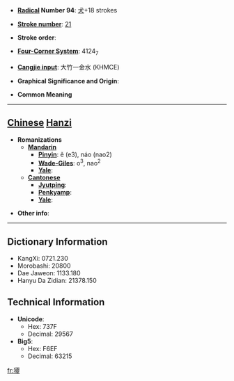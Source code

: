 * '''[[Wiktionary:Chinese radical index| Radical]] Number 94''': [[Wiktionary:Chinese radical index 犬|犬]]+18 strokes

* '''[[Wiktionary:Chinese total strokes index|Stroke number]]''': [[Wiktionary:Chinese total strokes index 21|21]]

* '''Stroke order''': 

* '''[[Wiktionary:Chinese four corner index|Four-Corner System]]''': 4124<sub>7</sub>

* '''[[Wiktionary:Chinese Cangjie index|Cangjie input]]''': 大竹一金水 (KHMCE)

* '''Graphical Significance and Origin''': 

* '''Common Meaning'''

----

== [[Chinese]] [[Hanzi]] ==

* '''Romanizations'''
** '''[[Mandarin]]'''
*** '''[[Pinyin]]''': ě (e3), náo (nao2)
*** '''[[Wade-Giles]]''': o<sup>3</sup>, nao<sup>2</sup>
*** '''[[Yale]]''': 
** '''[[Cantonese]]'''
*** '''[[Jyutping]]''':
*** '''[[Penkyamp]]''': 
*** '''[[Yale]]''': 

* '''Other info''': 

----

== Dictionary Information ==

* KangXi: 0721.230
* Morobashi: 20800
* Dae Jaweon: 1133.180
* Hanyu Da Zidian: 21378.150

== Technical Information ==

* '''Unicode''':
** Hex: 737F
** Decimal: 29567
* '''Big5''':
** Hex: F6EF
** Decimal: 63215

[[fr:獿]]